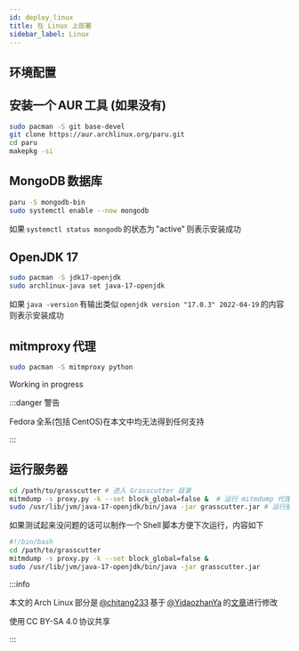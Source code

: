 ```yaml
---
id: deploy_linux
title: 在 Linux 上部署
sidebar_label: Linux
---
```


## 环境配置


<Tabs>
  <TabItem value="arch" label="Arch Linux" default>

## 安装一个 AUR 工具 (如果没有)

```bash
sudo pacman -S git base-devel
git clone https://aur.archlinux.org/paru.git
cd paru
makepkg -si
```

## MongoDB 数据库

```bash
paru -S mongodb-bin
sudo systemctl enable --now mongodb
```

如果 `systemctl status mongodb` 的状态为 "active" 则表示安装成功

## OpenJDK 17

```bash
sudo pacman -S jdk17-openjdk
sudo archlinux-java set java-17-openjdk
```

如果 `java -version` 有输出类似 `openjdk version "17.0.3" 2022-04-19` 的内容则表示安装成功

## mitmproxy 代理

```bash
sudo pacman -S mitmproxy python
```

  </TabItem>
  <TabItem value="ubuntu" label="Ubuntu">
Working in progress
  </TabItem>
  <TabItem value="centos" label="Fedora / CentOS">

:::danger 警告

Fedora 全系(包括 CentOS)在本文中均无法得到任何支持

:::

  </TabItem>
</Tabs>

## 运行服务器

```bash
cd /path/to/grasscutter # 进入 Grasscutter 目录
mitmdump -s proxy.py -k --set block_global=false &  # 运行 mitmdump 代理
sudo /usr/lib/jvm/java-17-openjdk/bin/java -jar grasscutter.jar # 运行服务器主文件
```

如果测试起来没问题的话可以制作一个 Shell 脚本方便下次运行，内容如下

```bash
#!/bin/bash
cd /path/to/grasscutter
mitmdump -s proxy.py -k --set block_global=false &
sudo /usr/lib/jvm/java-17-openjdk/bin/java -jar grasscutter.jar
```

:::info

本文的 Arch Linux 部分是 [@chitang233](https://t.me/chitang233) 基于 [@YidaozhanYa](https://t.me/YidaozhanYa) 的[文章](https://blog.yidaozhan.ga/2022/05/01/grasscutter-on-archlinux/)进行修改

使用 CC BY-SA 4.0 协议共享

:::